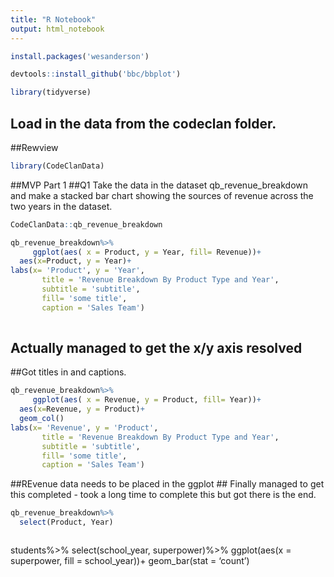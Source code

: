 ```yaml
---
title: "R Notebook"
output: html_notebook
---
```


```r
install.packages('wesanderson')
```
```r

devtools::install_github('bbc/bbplot')
```

```r
library(tidyverse)
```

## Load in the data from the codeclan folder.
##Rewview
```r

library(CodeClanData)

```

##MVP Part 1
##Q1 Take the data in the dataset qb_revenue_breakdown and make a stacked bar chart showing the sources of revenue across the two years in the dataset.
```r
CodeClanData::qb_revenue_breakdown
```

```r
qb_revenue_breakdown%>%
     ggplot(aes( x = Product, y = Year, fill= Revenue))+
  aes(x=Product, y = Year)+
labs(x= 'Product', y = 'Year',
       title = 'Revenue Breakdown By Product Type and Year',
       subtitle = 'subtitle',
       fill= 'some title',
       caption = 'Sales Team')
   
```
## Actually managed to get the x/y axis resolved
##Got titles in and captions.


```r
qb_revenue_breakdown%>%
     ggplot(aes( x = Revenue, y = Product, fill= Year))+
  aes(x=Revenue, y = Product)+
  geom_col()
labs(x= 'Revenue', y = 'Product',
       title = 'Revenue Breakdown By Product Type and Year',
       subtitle = 'subtitle',
       fill= 'some title',
       caption = 'Sales Team')
```

##REvenue data needs to be placed in the ggplot
## Finally managed to get this completed - took a long time to complete this but got there is the end.


```r
qb_revenue_breakdown%>%
  select(Product, Year)



```
students%>%
  select(school_year, superpower)%>%
  ggplot(aes(x = superpower, fill = school_year))+
  geom_bar(stat = 'count')










